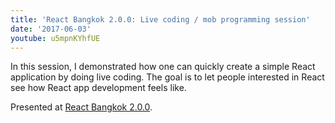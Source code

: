 ```yaml
---
title: 'React Bangkok 2.0.0: Live coding / mob programming session'
date: '2017-06-03'
youtube: u5mpnKYhfUE
---
```


In this session, I demonstrated how one can quickly create a simple
React application by doing live coding. The goal is to let people
interested in React see how React app development feels like.

Presented at [React Bangkok 2.0.0](https://reactbkk.com/2.0.0/).
